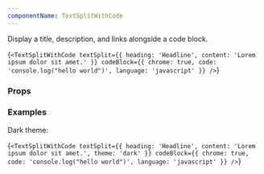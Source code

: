 ```yaml
---
componentName: TextSplitWithCode
---
```


Display a title, description, and links alongside a code block.

<LiveComponent>{`<TextSplitWithCode
  textSplit={{
    heading: 'Headline',
    content: 'Lorem ipsum dolor sit amet.'
  }}
  codeBlock={{
    chrome: true,
    code: 'console.log("hello world")',
    language: 'javascript'
  }}
/>`}</LiveComponent>

<UsageDetails packageName="@hashicorp/react-text-split-with-code" />

### Props

<PropsTable props={componentProps} />

### Examples

Dark theme:

<LiveComponent>{`<TextSplitWithCode
  textSplit={{
    heading: 'Headline',
    content: 'Lorem ipsum dolor sit amet.',
    theme: 'dark'
  }}
  codeBlock={{
    chrome: true,
    code: 'console.log("hello world")',
    language: 'javascript'
  }}
/>`}</LiveComponent>
